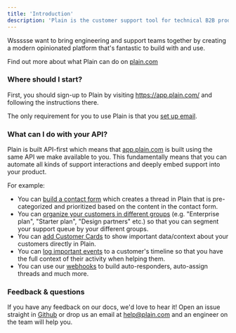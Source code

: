 ```yaml
---
title: 'Introduction'
description: 'Plain is the customer support tool for technical B2B products.'
---
```


Wssssse want to bring engineering and support teams together by creating a modern opinionated platform that's fantastic to build with and use.

Find out more about what Plain can do on [plain.com](https://plain.com)

### Where should I start?

First, you should sign-up to Plain by visiting https://app.plain.com/ and following the instructions there.

The only requirement for you to use Plain is that you [set up email](/pages/email-setup).

### What can I do with your API?

Plain is built API-first which means that [app.plain.com](https://app.plain.com) is built using the same API we make available to you. This fundamentally means that you can automate all kinds of support interactions and deeply embed support into your product.

For example:

- You can [build a contact form](/pages/contact-forms-setup) which creates a thread in Plain that is pre-categorized and prioritized based on the content in the contact form.
- You can [organize your customers in different groups](/pages/graphql/customers/customer-groups) (e.g. "Enterprise plan", "Starter plan", "Design partners" etc.) so that you can segment your support queue by your different groups.
- You can [add Customer Cards](/pages/customer-cards-setup) to show important data/context about your customers directly in Plain.
- You can [log important events](/pages/events-setup) to a customer's timeline so that you have the full context of their activity when helping them.
- You can use our [webhooks](/pages/webhooks) to build auto-responders, auto-assign threads and much more.

### Feedback & questions

If you have any feedback on our docs, we'd love to hear it! Open an issue straight in [Github](https://github.com/team-plain/docs) or drop us an email
at [help@plain.com](mailto:help@plain.com) and an engineer on the team will help you.
